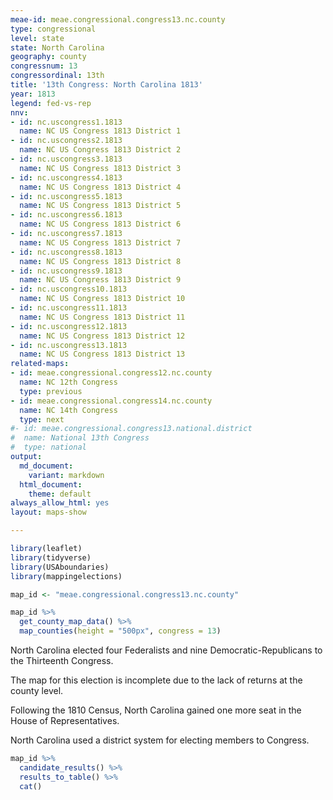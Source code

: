 ```yaml
---
meae-id: meae.congressional.congress13.nc.county
type: congressional
level: state
state: North Carolina
geography: county
congressnum: 13
congressordinal: 13th
title: '13th Congress: North Carolina 1813'
year: 1813
legend: fed-vs-rep
nnv:
- id: nc.uscongress1.1813
  name: NC US Congress 1813 District 1
- id: nc.uscongress2.1813
  name: NC US Congress 1813 District 2
- id: nc.uscongress3.1813
  name: NC US Congress 1813 District 3
- id: nc.uscongress4.1813
  name: NC US Congress 1813 District 4
- id: nc.uscongress5.1813
  name: NC US Congress 1813 District 5
- id: nc.uscongress6.1813
  name: NC US Congress 1813 District 6
- id: nc.uscongress7.1813
  name: NC US Congress 1813 District 7
- id: nc.uscongress8.1813
  name: NC US Congress 1813 District 8
- id: nc.uscongress9.1813
  name: NC US Congress 1813 District 9
- id: nc.uscongress10.1813
  name: NC US Congress 1813 District 10
- id: nc.uscongress11.1813
  name: NC US Congress 1813 District 11
- id: nc.uscongress12.1813
  name: NC US Congress 1813 District 12
- id: nc.uscongress13.1813
  name: NC US Congress 1813 District 13
related-maps:
- id: meae.congressional.congress12.nc.county
  name: NC 12th Congress
  type: previous
- id: meae.congressional.congress14.nc.county
  name: NC 14th Congress
  type: next
#- id: meae.congressional.congress13.national.district
#  name: National 13th Congress
#  type: national
output:
  md_document:
    variant: markdown
  html_document:
    theme: default
always_allow_html: yes
layout: maps-show

---
```


```r
library(leaflet)
library(tidyverse)
library(USAboundaries)
library(mappingelections)

map_id <- "meae.congressional.congress13.nc.county"
```

<div class="map">

```r
map_id %>%
  get_county_map_data() %>%
  map_counties(height = "500px", congress = 13)
```

</div>

North Carolina elected four Federalists and nine Democratic-Republicans to the Thirteenth Congress.

The map for this election is incomplete due to the lack of returns at the county level.

Following the 1810 Census, North Carolina gained one more seat in the House of Representatives.

North Carolina used a district system for electing members to Congress.
<div class="results-table">

```r
map_id %>%
  candidate_results() %>%
  results_to_table() %>%
  cat()
```

</div>
